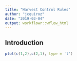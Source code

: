 ---
title: "Harvest Control Rules"
author: "jcquiroz"
date: "2019-03-04"
output: workflowr::wflow_html
---

## Introduction

```{r}
plot(c(1,2),c(2,1), type = 'l')

```

